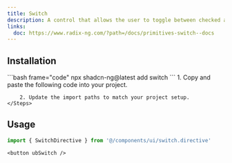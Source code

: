 ```yaml
---
title: Switch
description: A control that allows the user to toggle between checked and not checked.
links:
  doc: https://www.radix-ng.com/?path=/docs/primitives-switch--docs
---
```


<ComponentPreview name="switch-demo" />

## Installation



<Tabs>
  <TabItem label="CLI">
    ```bash frame="code"
    npx shadcn-ng@latest add switch
    ```
  </TabItem>

  <TabItem label="Manual">
    <Steps>
        1. Copy and paste the following code into your project.
            <ComponentSource name="switch" />

        2. Update the import paths to match your project setup.
    </Steps>

  </TabItem>
</Tabs>

## Usage

```ts
import { SwitchDirective } from '@/components/ui/switch.directive'
```

```angular-html
<button ubSwitch />
```
